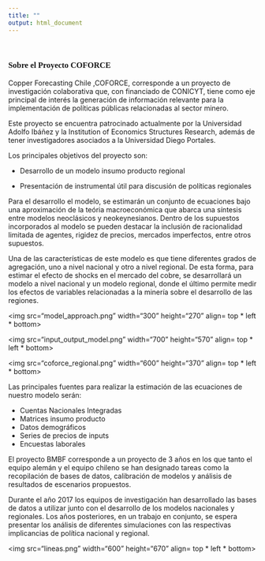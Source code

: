 ```yaml
---
title: ""
output: html_document
---
```


</br>

### <font face="Arial Black"> Sobre el Proyecto COFORCE </font>


Copper Forecasting Chile ,COFORCE, corresponde a un proyecto de investigación colaborativa que, con financiado de CONICYT,  tiene como eje principal de interés la generación de información relevante para la implementación de políticas públicas relacionadas al sector minero.

Este proyecto se encuentra patrocinado actualmente por la Universidad Adolfo Ibáñez y la Institution of Economics Structures Research, además de tener investigadores asociados a la Universidad Diego Portales.


Los principales objetivos del proyecto son:

- Desarrollo de un modelo insumo producto regional

- Presentación de instrumental útil para discusión de políticas regionales 

Para el desarrollo el modelo, se estimarán un conjunto de ecuaciones bajo una aproximación de la teória macroeconómica que abarca una síntesis entre modelos neoclásicos y neokeynesianos. Dentro de los supuestos incorporados al modelo se pueden destacar la inclusión de racionalidad limitada de agentes, rigidez de precios, mercados imperfectos, entre otros supuestos. 

Una de las características de este modelo es que tiene diferentes grados de agregación, uno a nivel nacional y otro a nivel regional. De esta forma, para estimar el efecto de shocks en el mercado del cobre, se desarrollará un modelo a nivel nacional y un modelo regional, donde el último permite medir los efectos de variables relacionadas a la minería sobre el desarrollo de las regiones. 

<DIV ALIGN=center> 
<img src="model_approach.png" width="300" height="270" align= top * left * bottom>
</DIV>


<DIV ALIGN=center> 
<img src="input_output_model.png" width="700" height="570" align= top * left * bottom>
</DIV>


<DIV ALIGN=center> 
<img src="coforce_regional.png" width="600" height="370" align= top * left * bottom>
</DIV>



Las principales fuentes para realizar la estimación de las ecuaciones de nuestro modelo serán:

- Cuentas Nacionales Integradas
- Matrices insumo producto
- Datos demográficos
- Series de precios de inputs
- Encuestas laborales


El proyecto BMBF corresponde a un proyecto de 3 años en los que tanto el equipo alemán y el equipo chileno se han designado tareas como la recopilación de bases de datos, calibración de modelos y análisis de resultados de escenarios propuestos.


Durante el año 2017 los equipos de investigación han desarrollado las bases de datos a utilizar junto con el desarrollo de los modelos nacionales y regionales. Los años posteriores, en un trabajo en conjunto, se espera presentar los análisis de diferentes simulaciones con las respectivas implicancias de política nacional y regional.

<DIV ALIGN=center> 
<img src="lineas.png" width="600" height="670" align= top * left * bottom>
</DIV>



